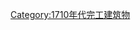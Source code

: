 {{Buildings and structures completed in year|18|17|1713}}
[[Category:1710年代完工建筑物|Category:1710年代完工建筑物]]